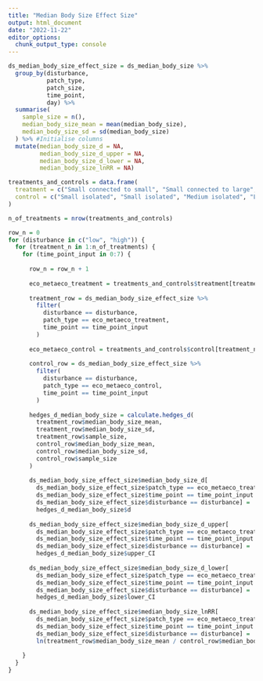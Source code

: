 ```yaml
---
title: "Median Body Size Effect Size"
output: html_document
date: "2022-11-22"
editor_options: 
  chunk_output_type: console
---
```


```r
ds_median_body_size_effect_size = ds_median_body_size %>%
  group_by(disturbance, 
           patch_type, 
           patch_size, 
           time_point, 
           day) %>%
  summarise(
    sample_size = n(),
    median_body_size_mean = mean(median_body_size),
    median_body_size_sd = sd(median_body_size)
  ) %>% #Initialise columns
  mutate(median_body_size_d = NA,
         median_body_size_d_upper = NA,
         median_body_size_d_lower = NA,
         median_body_size_lnRR = NA)
```


```r
treatments_and_controls = data.frame(
  treatment = c("Small connected to small", "Small connected to large", "Medium connected to medium", "Large connected to large", "Large connected to small"),
  control = c("Small isolated", "Small isolated", "Medium isolated", "Large isolated", "Large isolated")
)

n_of_treatments = nrow(treatments_and_controls)

row_n = 0
for (disturbance in c("low", "high")) {
  for (treatment_n in 1:n_of_treatments) {
    for (time_point_input in 0:7) {
      
      row_n = row_n + 1
      
      eco_metaeco_treatment = treatments_and_controls$treatment[treatment_n]
      
      treatment_row = ds_median_body_size_effect_size %>%
        filter(
          disturbance == disturbance,
          patch_type == eco_metaeco_treatment,
          time_point == time_point_input
        )
      
      eco_metaeco_control = treatments_and_controls$control[treatment_n]
      
      control_row = ds_median_body_size_effect_size %>%
        filter(
          disturbance == disturbance,
          patch_type == eco_metaeco_control,
          time_point == time_point_input
        )
      
      hedges_d_median_body_size = calculate.hedges_d(
        treatment_row$median_body_size_mean,
        treatment_row$median_body_size_sd,
        treatment_row$sample_size,
        control_row$median_body_size_mean,
        control_row$median_body_size_sd,
        control_row$sample_size
      )
      
      ds_median_body_size_effect_size$median_body_size_d[
        ds_median_body_size_effect_size$patch_type == eco_metaeco_treatment &
        ds_median_body_size_effect_size$time_point == time_point_input &
        ds_median_body_size_effect_size$disturbance == disturbance] = 
        hedges_d_median_body_size$d
      
      ds_median_body_size_effect_size$median_body_size_d_upper[
        ds_median_body_size_effect_size$patch_type == eco_metaeco_treatment &
        ds_median_body_size_effect_size$time_point == time_point_input &
        ds_median_body_size_effect_size$disturbance == disturbance] = 
        hedges_d_median_body_size$upper_CI
      
      ds_median_body_size_effect_size$median_body_size_d_lower[
        ds_median_body_size_effect_size$patch_type == eco_metaeco_treatment &
        ds_median_body_size_effect_size$time_point == time_point_input &
        ds_median_body_size_effect_size$disturbance == disturbance] = 
        hedges_d_median_body_size$lower_CI
      
      ds_median_body_size_effect_size$median_body_size_lnRR[
        ds_median_body_size_effect_size$patch_type == eco_metaeco_treatment &
        ds_median_body_size_effect_size$time_point == time_point_input &
        ds_median_body_size_effect_size$disturbance == disturbance] = 
        ln(treatment_row$median_body_size_mean / control_row$median_body_size_mean)
    
    }
  }
}
```